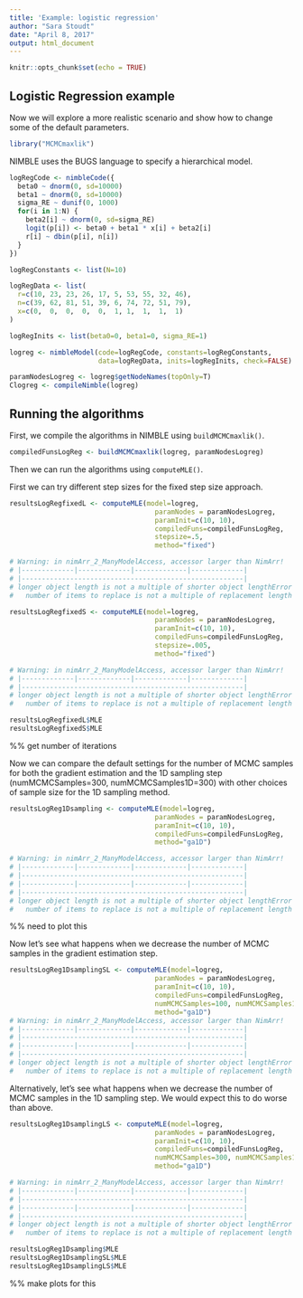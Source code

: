 ```yaml
---
title: 'Example: logistic regression'
author: "Sara Stoudt"
date: "April 8, 2017"
output: html_document
---
```


```r
knitr::opts_chunk$set(echo = TRUE)
```

## Logistic Regression example

Now we will explore a more realistic scenario and show how to change some of the default parameters. 

```r
library("MCMCmaxlik")
```

NIMBLE uses the BUGS language to specify a hierarchical model.

```r
logRegCode <- nimbleCode({
  beta0 ~ dnorm(0, sd=10000)
  beta1 ~ dnorm(0, sd=10000)
  sigma_RE ~ dunif(0, 1000)
  for(i in 1:N) {
    beta2[i] ~ dnorm(0, sd=sigma_RE)
    logit(p[i]) <- beta0 + beta1 * x[i] + beta2[i]
    r[i] ~ dbin(p[i], n[i])
  }
})

logRegConstants <- list(N=10)

logRegData <- list(
  r=c(10, 23, 23, 26, 17, 5, 53, 55, 32, 46),
  n=c(39, 62, 81, 51, 39, 6, 74, 72, 51, 79),
  x=c(0,  0,  0,  0,  0,  1, 1,  1,  1,  1)
)

logRegInits <- list(beta0=0, beta1=0, sigma_RE=1)

logreg <- nimbleModel(code=logRegCode, constants=logRegConstants, 
                      data=logRegData, inits=logRegInits, check=FALSE)

paramNodesLogreg <- logreg$getNodeNames(topOnly=T)
Clogreg <- compileNimble(logreg)
```


## Running the algorithms

First, we compile the algorithms in NIMBLE using `buildMCMCmaxlik()`.

```r
compiledFunsLogReg <- buildMCMCmaxlik(logreg, paramNodesLogreg)
```

Then we can run the algorithms using `computeMLE()`.

First we can try different step sizes for the fixed step size approach. 

```r
resultsLogRegfixedL <- computeMLE(model=logreg, 
                                    paramNodes = paramNodesLogreg, 
                                    paramInit=c(10, 10),
                                    compiledFuns=compiledFunsLogReg,
                                    stepsize=.5,
                                    method="fixed")

# Warning: in nimArr_2_ManyModelAccess, accessor larger than NimArr!
# |-------------|-------------|-------------|-------------|
# |-------------------------------------------------------|
# longer object length is not a multiple of shorter object lengthError in paramMatrix[iter + 1, ] <- thetaNew : 
#   number of items to replace is not a multiple of replacement length
```



```r
resultsLogRegfixedS <- computeMLE(model=logreg, 
                                    paramNodes = paramNodesLogreg, 
                                    paramInit=c(10, 10),
                                    compiledFuns=compiledFunsLogReg,
                                    stepsize=.005,
                                    method="fixed")

# Warning: in nimArr_2_ManyModelAccess, accessor larger than NimArr!
# |-------------|-------------|-------------|-------------|
# |-------------------------------------------------------|
# longer object length is not a multiple of shorter object lengthError in paramMatrix[iter + 1, ] <- thetaNew : 
#   number of items to replace is not a multiple of replacement length
```

```r
resultsLogRegfixedL$MLE
resultsLogRegfixedS$MLE
```

%% get number of iterations

Now we can compare the default settings for the number of MCMC samples for both the gradient estimation and the 1D sampling step (numMCMCSamples=300, numMCMCSamples1D=300) with other choices of sample size for the 1D sampling method.

```r
resultsLogReg1Dsampling <- computeMLE(model=logreg, 
                                    paramNodes = paramNodesLogreg, 
                                    paramInit=c(10, 10),
                                    compiledFuns=compiledFunsLogReg,
                                    method="ga1D")

# Warning: in nimArr_2_ManyModelAccess, accessor larger than NimArr!
# |-------------|-------------|-------------|-------------|
# |-------------------------------------------------------|
# |-------------|-------------|-------------|-------------|
# |-------------------------------------------------------|
# longer object length is not a multiple of shorter object lengthError in paramMatrix[iter + 1, ] <- thetaCurr : 
#   number of items to replace is not a multiple of replacement length
```

%% need to plot this

Now let's see what happens when we decrease the number of MCMC samples in the gradient estimation step.

```r
resultsLogReg1DsamplingSL <- computeMLE(model=logreg, 
                                    paramNodes = paramNodesLogreg, 
                                    paramInit=c(10, 10),
                                    compiledFuns=compiledFunsLogReg,
                                    numMCMCSamples=100, numMCMCSamples1D=300,
                                    method="ga1D")
# Warning: in nimArr_2_ManyModelAccess, accessor larger than NimArr!
# |-------------|-------------|-------------|-------------|
# |-------------------------------------------------------|
# |-------------|-------------|-------------|-------------|
# |-------------------------------------------------------|
# longer object length is not a multiple of shorter object lengthError in paramMatrix[iter + 1, ] <- thetaCurr : 
#   number of items to replace is not a multiple of replacement length
```

Alternatively, let's see what happens when we decrease the number of MCMC samples in the 1D sampling step. We would expect this to do worse than above.

```r
resultsLogReg1DsamplingLS <- computeMLE(model=logreg, 
                                    paramNodes = paramNodesLogreg, 
                                    paramInit=c(10, 10),
                                    compiledFuns=compiledFunsLogReg,
                                    numMCMCSamples=300, numMCMCSamples1D=100,
                                    method="ga1D")

# Warning: in nimArr_2_ManyModelAccess, accessor larger than NimArr!
# |-------------|-------------|-------------|-------------|
# |-------------------------------------------------------|
# |-------------|-------------|-------------|-------------|
# |-------------------------------------------------------|
# longer object length is not a multiple of shorter object lengthError in paramMatrix[iter + 1, ] <- thetaCurr : 
#   number of items to replace is not a multiple of replacement length
```

```r
resultsLogReg1Dsampling$MLE
resultsLogReg1DsamplingSL$MLE
resultsLogReg1DsamplingLS$MLE
```


%% make plots for this

